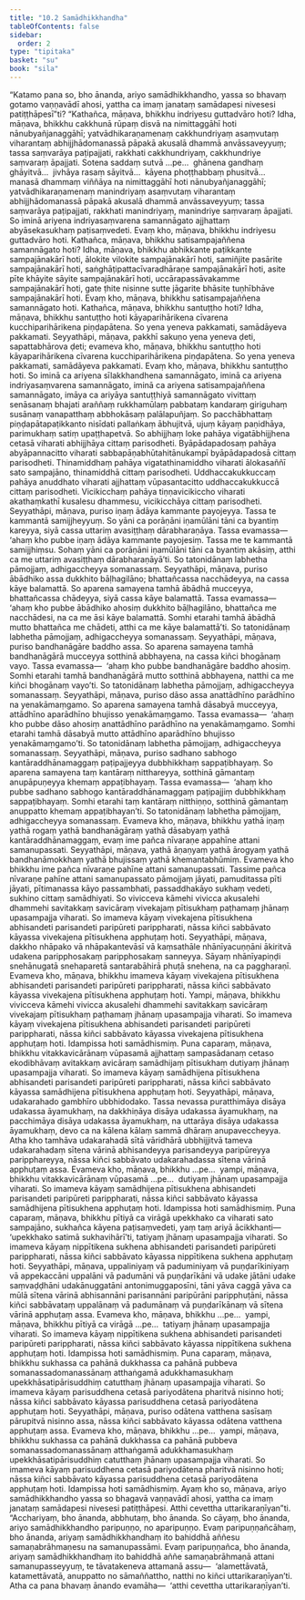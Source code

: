 ```yaml
---
title: "10.2 Samādhikkhandha"
tableOfContents: false
sidebar:
  order: 2
type: "tipitaka"
basket: "su"
book: "sila"
---
```



<DynamicBreadcrumb />

<Division number="454" book="sila" bookNo="6" page="192">

<Paragraph number="784" book="sila">
“Katamo pana so, bho ānanda, ariyo samādhikkhandho, yassa so bhavaṃ gotamo vaṇṇavādī ahosi, yattha ca imaṃ janataṃ samādapesi nivesesi patiṭṭhāpesī”ti?
</Paragraph>

<Paragraph number="785" book="sila">
“Kathañca, māṇava, bhikkhu indriyesu guttadvāro hoti? Idha, māṇava, bhikkhu cakkhunā rūpaṃ disvā na nimittaggāhī hoti nānubyañjanaggāhī; yatvādhikaraṇamenaṃ cakkhundriyaṃ asaṃvutaṃ viharantaṃ abhijjhādomanassā pāpakā akusalā dhammā anvāssaveyyuṃ; tassa saṃvarāya paṭipajjati, rakkhati cakkhundriyaṃ, cakkhundriye saṃvaraṃ āpajjati. Sotena saddaṃ sutvā …pe…  ghānena gandhaṃ ghāyitvā…  jivhāya rasaṃ sāyitvā…  kāyena phoṭṭhabbaṃ phusitvā…  manasā dhammaṃ viññāya na nimittaggāhī hoti nānubyañjanaggāhī; yatvādhikaraṇamenaṃ manindriyaṃ asaṃvutaṃ viharantaṃ abhijjhādomanassā pāpakā akusalā dhammā anvāssaveyyuṃ; tassa saṃvarāya paṭipajjati, rakkhati manindriyaṃ, manindriye saṃvaraṃ āpajjati. So iminā ariyena indriyasaṃvarena samannāgato ajjhattaṃ abyāsekasukhaṃ paṭisaṃvedeti. Evaṃ kho, māṇava, bhikkhu indriyesu guttadvāro hoti.
</Paragraph>

</Division>
<Division number="455" book="sila" bookNo="6" page="192">

<Paragraph number="786" book="sila">
Kathañca, māṇava, bhikkhu satisampajaññena samannāgato hoti? Idha, māṇava, bhikkhu abhikkante paṭikkante sampajānakārī hoti, ālokite vilokite sampajānakārī hoti, samiñjite pasārite sampajānakārī hoti, saṅghāṭipattacīvaradhāraṇe sampajānakārī hoti, asite pīte khāyite sāyite sampajānakārī hoti, uccārapassāvakamme sampajānakārī hoti, gate ṭhite nisinne sutte jāgarite bhāsite tuṇhībhāve sampajānakārī hoti. Evaṃ kho, māṇava, bhikkhu satisampajaññena samannāgato hoti.
</Paragraph>

</Division>
<Division number="456" book="sila" bookNo="6" page="193">

<Paragraph number="787" book="sila">
Kathañca, māṇava, bhikkhu santuṭṭho hoti? Idha, māṇava, bhikkhu santuṭṭho hoti kāyaparihārikena cīvarena kucchiparihārikena piṇḍapātena. So yena yeneva pakkamati, samādāyeva pakkamati. Seyyathāpi, māṇava, pakkhī sakuṇo yena yeneva ḍeti, sapattabhārova ḍeti; evameva kho, māṇava, bhikkhu santuṭṭho hoti kāyaparihārikena cīvarena kucchiparihārikena piṇḍapātena. So yena yeneva pakkamati, samādāyeva pakkamati. Evaṃ kho, māṇava, bhikkhu santuṭṭho hoti.
</Paragraph>

</Division>
<Division number="457" book="sila" bookNo="6" page="193">

<Paragraph number="788" book="sila">
So iminā ca ariyena sīlakkhandhena samannāgato, iminā ca ariyena indriyasaṃvarena samannāgato, iminā ca ariyena satisampajaññena samannāgato, imāya ca ariyāya santuṭṭhiyā samannāgato vivittaṃ senāsanaṃ bhajati araññaṃ rukkhamūlaṃ pabbataṃ kandaraṃ giriguhaṃ susānaṃ vanapatthaṃ abbhokāsaṃ palālapuñjaṃ. So pacchābhattaṃ piṇḍapātapaṭikkanto nisīdati pallaṅkaṃ ābhujitvā, ujuṃ kāyaṃ paṇidhāya, parimukhaṃ satiṃ upaṭṭhapetvā.
</Paragraph>

</Division>
<Division number="458" book="sila" bookNo="6" page="193">

<Paragraph number="789" book="sila">
So abhijjhaṃ loke pahāya vigatābhijjhena cetasā viharati abhijjhāya cittaṃ parisodheti. Byāpādapadosaṃ pahāya abyāpannacitto viharati sabbapāṇabhūtahitānukampī byāpādapadosā cittaṃ parisodheti. Thinamiddhaṃ pahāya vigatathinamiddho viharati ālokasaññī sato sampajāno, thinamiddhā cittaṃ parisodheti. Uddhaccakukkuccaṃ pahāya anuddhato viharati ajjhattaṃ vūpasantacitto uddhaccakukkuccā cittaṃ parisodheti. Vicikicchaṃ pahāya tiṇṇavicikiccho viharati akathaṃkathī kusalesu dhammesu, vicikicchāya cittaṃ parisodheti.
</Paragraph>

</Division>
<Division number="459" book="sila" bookNo="6" page="193">

<Paragraph number="790" book="sila">
Seyyathāpi, māṇava, puriso iṇaṃ ādāya kammante payojeyya. Tassa te kammantā samijjheyyuṃ. So yāni ca porāṇāni iṇamūlāni tāni ca byantiṃ kareyya, siyā cassa uttariṃ avasiṭṭhaṃ dārabharaṇāya. Tassa evamassa—  ‘ahaṃ kho pubbe iṇaṃ ādāya kammante payojesiṃ. Tassa me te kammantā samijjhiṃsu. Sohaṃ yāni ca porāṇāni iṇamūlāni tāni ca byantiṃ akāsiṃ, atthi ca me uttariṃ avasiṭṭhaṃ dārabharaṇāyā’ti. So tatonidānaṃ labhetha pāmojjaṃ, adhigaccheyya somanassaṃ.
</Paragraph>

</Division>
<Division number="460" book="sila" bookNo="6" page="194">

<Paragraph number="791" book="sila">
Seyyathāpi, māṇava, puriso ābādhiko assa dukkhito bāḷhagilāno; bhattañcassa nacchādeyya, na cassa kāye balamattā. So aparena samayena tamhā ābādhā mucceyya, bhattañcassa chādeyya, siyā cassa kāye balamattā. Tassa evamassa—  ‘ahaṃ kho pubbe ābādhiko ahosiṃ dukkhito bāḷhagilāno, bhattañca me nacchādesi, na ca me āsi kāye balamattā. Somhi etarahi tamhā ābādhā mutto bhattañca me chādeti, atthi ca me kāye balamattā’ti. So tatonidānaṃ labhetha pāmojjaṃ, adhigaccheyya somanassaṃ.
</Paragraph>

</Division>
<Division number="461" book="sila" bookNo="6" page="194">

<Paragraph number="792" book="sila">
Seyyathāpi, māṇava, puriso bandhanāgāre baddho assa. So aparena samayena tamhā bandhanāgārā mucceyya sotthinā abbhayena, na cassa kiñci bhogānaṃ vayo. Tassa evamassa—  ‘ahaṃ kho pubbe bandhanāgāre baddho ahosiṃ. Somhi etarahi tamhā bandhanāgārā mutto sotthinā abbhayena, natthi ca me kiñci bhogānaṃ vayo’ti. So tatonidānaṃ labhetha pāmojjaṃ, adhigaccheyya somanassaṃ.
</Paragraph>

</Division>
<Division number="462" book="sila" bookNo="6" page="194">

<Paragraph number="793" book="sila">
Seyyathāpi, māṇava, puriso dāso assa anattādhīno parādhīno na yenakāmaṃgamo. So aparena samayena tamhā dāsabyā mucceyya, attādhīno aparādhīno bhujisso yenakāmaṃgamo. Tassa evamassa—  ‘ahaṃ kho pubbe dāso ahosiṃ anattādhīno parādhīno na yenakāmaṃgamo. Somhi etarahi tamhā dāsabyā mutto attādhīno aparādhīno bhujisso yenakāmaṃgamo’ti. So tatonidānaṃ labhetha pāmojjaṃ, adhigaccheyya somanassaṃ.
</Paragraph>

</Division>
<Division number="463" book="sila" bookNo="6" page="194">

<Paragraph number="794" book="sila">
Seyyathāpi, māṇava, puriso sadhano sabhogo kantāraddhānamaggaṃ paṭipajjeyya dubbhikkhaṃ sappaṭibhayaṃ. So aparena samayena taṃ kantāraṃ nitthareyya, sotthinā gāmantaṃ anupāpuṇeyya khemaṃ appaṭibhayaṃ. Tassa evamassa—  ‘ahaṃ kho pubbe sadhano sabhogo kantāraddhānamaggaṃ paṭipajjiṃ dubbhikkhaṃ sappaṭibhayaṃ. Somhi etarahi taṃ kantāraṃ nitthiṇṇo, sotthinā gāmantaṃ anuppatto khemaṃ appaṭibhayan’ti. So tatonidānaṃ labhetha pāmojjaṃ, adhigaccheyya somanassaṃ.
</Paragraph>

</Division>
<Division number="464" book="sila" bookNo="6" page="195">

<Paragraph number="795" book="sila">
Evameva kho, māṇava, bhikkhu yathā iṇaṃ yathā rogaṃ yathā bandhanāgāraṃ yathā dāsabyaṃ yathā kantāraddhānamaggaṃ, evaṃ ime pañca nīvaraṇe appahīne attani samanupassati.
</Paragraph>

</Division>
<Division number="465" book="sila" bookNo="6" page="195">

<Paragraph number="796" book="sila">
Seyyathāpi, māṇava, yathā āṇaṇyaṃ yathā ārogyaṃ yathā bandhanāmokkhaṃ yathā bhujissaṃ yathā khemantabhūmiṃ. Evameva kho bhikkhu ime pañca nīvaraṇe pahīne attani samanupassati.
</Paragraph>

</Division>
<Division number="466" book="sila" bookNo="6" page="195">

<Paragraph number="797" book="sila">
Tassime pañca nīvaraṇe pahīne attani samanupassato pāmojjaṃ jāyati, pamuditassa pīti jāyati, pītimanassa kāyo passambhati, passaddhakāyo sukhaṃ vedeti, sukhino cittaṃ samādhiyati.
</Paragraph>

</Division>
<Division number="467" book="sila" bookNo="6" page="195">

<Paragraph number="798" book="sila">
So vivicceva kāmehi vivicca akusalehi dhammehi savitakkaṃ savicāraṃ vivekajaṃ pītisukhaṃ paṭhamaṃ jhānaṃ upasampajja viharati. So imameva kāyaṃ vivekajena pītisukhena abhisandeti parisandeti paripūreti parippharati, nāssa kiñci sabbāvato kāyassa vivekajena pītisukhena apphuṭaṃ hoti.
</Paragraph>

<Paragraph number="799" book="sila">
Seyyathāpi, māṇava, dakkho nhāpako vā nhāpakantevāsī vā kaṃsathāle nhānīyacuṇṇāni ākiritvā udakena paripphosakaṃ paripphosakaṃ sanneyya. Sāyaṃ nhānīyapiṇḍi snehānugatā snehaparetā santarabāhirā phuṭā snehena, na ca paggharaṇī. Evameva kho, māṇava, bhikkhu imameva kāyaṃ vivekajena pītisukhena abhisandeti parisandeti paripūreti parippharati, nāssa kiñci sabbāvato kāyassa vivekajena pītisukhena apphuṭaṃ hoti. Yampi, māṇava, bhikkhu vivicceva kāmehi vivicca akusalehi dhammehi savitakkaṃ savicāraṃ vivekajaṃ pītisukhaṃ paṭhamaṃ jhānaṃ upasampajja viharati. So imameva kāyaṃ vivekajena pītisukhena abhisandeti parisandeti paripūreti parippharati, nāssa kiñci sabbāvato kāyassa vivekajena pītisukhena apphuṭaṃ hoti. Idampissa hoti samādhismiṃ.
</Paragraph>

</Division>
<Division number="468" book="sila" bookNo="6" page="196">

<Paragraph number="800" book="sila">
Puna caparaṃ, māṇava, bhikkhu vitakkavicārānaṃ vūpasamā ajjhattaṃ sampasādanaṃ cetaso ekodibhāvaṃ avitakkaṃ avicāraṃ samādhijaṃ pītisukhaṃ dutiyaṃ jhānaṃ upasampajja viharati. So imameva kāyaṃ samādhijena pītisukhena abhisandeti parisandeti paripūreti parippharati, nāssa kiñci sabbāvato kāyassa samādhijena pītisukhena apphuṭaṃ hoti.
</Paragraph>

<Paragraph number="801" book="sila">
Seyyathāpi, māṇava, udakarahado gambhīro ubbhidodako. Tassa nevassa puratthimāya disāya udakassa āyamukhaṃ, na dakkhiṇāya disāya udakassa āyamukhaṃ, na pacchimāya disāya udakassa āyamukhaṃ, na uttarāya disāya udakassa āyamukhaṃ, devo ca na kālena kālaṃ sammā dhāraṃ anupaveccheyya. Atha kho tamhāva udakarahadā sītā vāridhārā ubbhijjitvā tameva udakarahadaṃ sītena vārinā abhisandeyya parisandeyya paripūreyya paripphareyya, nāssa kiñci sabbāvato udakarahadassa sītena vārinā apphuṭaṃ assa. Evameva kho, māṇava, bhikkhu …pe…  yampi, māṇava, bhikkhu vitakkavicārānaṃ vūpasamā …pe…  dutiyaṃ jhānaṃ upasampajja viharati. So imameva kāyaṃ samādhijena pītisukhena abhisandeti parisandeti paripūreti parippharati, nāssa kiñci sabbāvato kāyassa samādhijena pītisukhena apphuṭaṃ hoti. Idampissa hoti samādhismiṃ.
</Paragraph>

</Division>
<Division number="469" book="sila" bookNo="6" page="196">

<Paragraph number="802" book="sila">
Puna caparaṃ, māṇava, bhikkhu pītiyā ca virāgā upekkhako ca viharati sato sampajāno, sukhañca kāyena paṭisaṃvedeti, yaṃ taṃ ariyā ācikkhanti—  ‘upekkhako satimā sukhavihārī’ti, tatiyaṃ jhānaṃ upasampajja viharati. So imameva kāyaṃ nippītikena sukhena abhisandeti parisandeti paripūreti parippharati, nāssa kiñci sabbāvato kāyassa nippītikena sukhena apphuṭaṃ hoti.
</Paragraph>

<Paragraph number="803" book="sila">
Seyyathāpi, māṇava, uppaliniyaṃ vā paduminiyaṃ vā puṇḍarīkiniyaṃ vā appekaccāni uppalāni vā padumāni vā puṇḍarīkāni vā udake jātāni udake saṃvaḍḍhāni udakānuggatāni antonimuggaposīni, tāni yāva caggā yāva ca mūlā sītena vārinā abhisannāni parisannāni paripūrāni paripphuṭāni, nāssa kiñci sabbāvataṃ uppalānaṃ vā padumānaṃ vā puṇḍarīkānaṃ vā sītena vārinā apphuṭaṃ assa. Evameva kho, māṇava, bhikkhu …pe…  yampi, māṇava, bhikkhu pītiyā ca virāgā …pe…  tatiyaṃ jhānaṃ upasampajja viharati. So imameva kāyaṃ nippītikena sukhena abhisandeti parisandeti paripūreti parippharati, nāssa kiñci sabbāvato kāyassa nippītikena sukhena apphuṭaṃ hoti. Idampissa hoti samādhismiṃ.
</Paragraph>

</Division>
<Division number="470" book="sila" bookNo="6" page="197">

<Paragraph number="804" book="sila">
Puna caparaṃ, māṇava, bhikkhu sukhassa ca pahānā dukkhassa ca pahānā pubbeva somanassadomanassānaṃ atthaṅgamā adukkhamasukhaṃ upekkhāsatipārisuddhiṃ catutthaṃ jhānaṃ upasampajja viharati. So imameva kāyaṃ parisuddhena cetasā pariyodātena pharitvā nisinno hoti; nāssa kiñci sabbāvato kāyassa parisuddhena cetasā pariyodātena apphuṭaṃ hoti.
</Paragraph>

<Paragraph number="805" book="sila">
Seyyathāpi, māṇava, puriso odātena vatthena sasīsaṃ pārupitvā nisinno assa, nāssa kiñci sabbāvato kāyassa odātena vatthena apphuṭaṃ assa. Evameva kho, māṇava, bhikkhu …pe…  yampi, māṇava, bhikkhu sukhassa ca pahānā dukkhassa ca pahānā pubbeva somanassadomanassānaṃ atthaṅgamā adukkhamasukhaṃ upekkhāsatipārisuddhiṃ catutthaṃ jhānaṃ upasampajja viharati. So imameva kāyaṃ parisuddhena cetasā pariyodātena pharitvā nisinno hoti; nāssa kiñci sabbāvato kāyassa parisuddhena cetasā pariyodātena apphuṭaṃ hoti. Idampissa hoti samādhismiṃ.
</Paragraph>

</Division>
<Division number="471" book="sila" bookNo="6" page="197">

<Paragraph number="806" book="sila">
Ayaṃ kho so, māṇava, ariyo samādhikkhandho yassa so bhagavā vaṇṇavādī ahosi, yattha ca imaṃ janataṃ samādapesi nivesesi patiṭṭhāpesi. Atthi cevettha uttarikaraṇīyan”ti.
</Paragraph>

<Paragraph number="807" book="sila">
“Acchariyaṃ, bho ānanda, abbhutaṃ, bho ānanda. So cāyaṃ, bho ānanda, ariyo samādhikkhandho paripuṇṇo, no aparipuṇṇo. Evaṃ paripuṇṇañcāhaṃ, bho ānanda, ariyaṃ samādhikkhandhaṃ ito bahiddhā aññesu samaṇabrāhmaṇesu na samanupassāmi. Evaṃ paripuṇṇañca, bho ānanda, ariyaṃ samādhikkhandhaṃ ito bahiddhā aññe samaṇabrāhmaṇā attani samanupasseyyuṃ, te tāvatakeneva attamanā assu—  ‘alamettāvatā, katamettāvatā, anuppatto no sāmaññattho, natthi no kiñci uttarikaraṇīyan’ti. Atha ca pana bhavaṃ ānando evamāha—  ‘atthi cevettha uttarikaraṇīyan’ti.
</Paragraph>
</Division>
